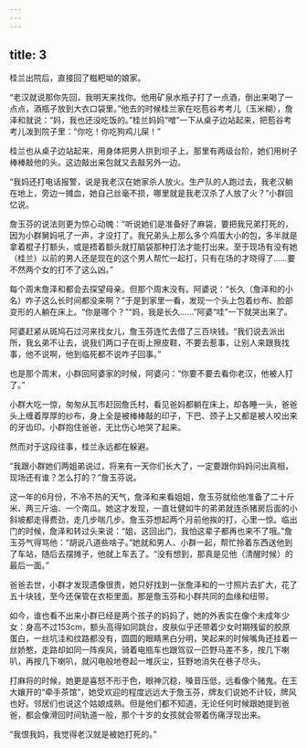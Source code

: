 ```yaml
---
---
---
```

title: 3
---





桂兰出院后，直接回了糍粑坳的娘家。

“老汉就说那你先回，我明天来找你。他用矿泉水瓶子打了一点酒，倒出来喝了一点点，酒瓶子放到大衣口袋里。”他去的时候桂兰家在吃苞谷考考儿（玉米糊），詹泽和就说：“妈，我也还没吃饭的。”桂兰妈妈“噌”一下从桌子边站起来，把苞谷考考儿泼到院子里：“你吃！你吃狗鸡儿屎！”

桂兰也从桌子边站起来，用身体把男人拱到坝子上。那里有两级台阶，她们用树子棒棒敲他的头。这边敲出来包就又去敲另外一边。

“我妈还打电话报警，说是我老汉在她家杀人放火。生产队的人跑过去，我老汉躺在地上，旁边一摊血，她自己丝毫不损，哪里就是我老汉杀了人放了火？”小群回忆说。

詹玉芬的说法则更为惊心动魄：“听说她们是准备好了麻袋，要把我兄弟打死的，因为小群舅妈吼了一声，才没打了。我兄弟头上那么多个鸡蛋大小的包，多半就是拿着棍子打额头，或是捂着额头就打脑袋那种打法才能打出来。至于现场有没有她（桂兰）以前的男人还是现在的这个男人帮忙一起打，只有在场的才晓得了……要不然两个女的打不了这么凶。”

每个周末詹泽和都会去探望母亲。但那个周末没有。阿婆说：“长久（詹泽和的小名）咋子这么长时间都没来啊？”于是到家里一看，发现一个头上包着纱布、脸部变形的人躺在床上。“你是哪个？”“妈，我是长久……”阿婆“哇”一下就哭出来了。

阿婆赶紧从斑鸠石过河来找女儿，詹玉芬连忙去借了三百块钱。“我们说去派出所，我幺弟不让去，说我们两口子在街上擦皮鞋，不要去惹事，让别人来跟我找事，他不说啊，他到临死都不说咋子回事。”

也是那个周末，小群回阿婆家的时候，阿婆问：“你要不要去看你老汉，他被人打了。”

小群大吃一惊，匆匆从瓦市赶回詹氏村，看见爸妈都躺在床上，却各睡一头，爸爸头上缠着厚厚的纱布，身上全是被棒棒敲的印子，下巴、颈子上又都是被人咬出来的牙齿印。小群抱住爸爸，无比伤心地哭了起来。

然而对于这段往事，桂兰永远都在躲避。

“我跟小群她们两姐弟说过，将来有一天你们长大了，一定要跟你妈妈问出真相，现场还有谁？怎么打的？”詹玉芬说。

这一年的6月份，不冷不热的天气，詹泽和来看姐姐，詹玉芬就给他准备了二十斤米、两三斤油、一个南瓜。她这才发现，一直壮健如牛的弟弟就连杀猪房后面的小斜坡都走得费劲，走几步喘几步。詹玉芬想起两个月前他挨的打，心里一惊。临出门的时候，詹泽和转过头来说：“姐，这回出门，我怕这辈子都再也来不了哦。”詹玉芬气得骂他：“胡说八道些啥子。”她就和男人、小群一起，帮忙拎着东西送他到了车站，随后去摆摊子，他就上车去了。“没有想到，那真是见他（清醒时候）的最后一面。”

爸爸去世，小群才发现遗像很贵，她只好找到一张詹泽和的一寸照片去扩大，花了五十块钱，至今还保管在衣柜里面。那是詹玉芬和小群共同的血缘和纽带。

如今，谁也看不出来小群已经是两个孩子的妈妈了，她的外表实在像个未成年少女：身高不过153cm，额头高得如同跳台，皮肤似乎还带着少女时期残留的胶原蛋白，一丝坑洼和纹路都没有，圆圆的眼睛黑白分明，笑起来的时候嘴角还挂着一丝娇憨，走路却如同一阵疾风，骑着电瓶车也跟驾驭一匹野马差不多，按几下喇叭，再按几下喇叭，就闪电般地卷起一堆灰尘，狂野地消失在巷子尽头。

打麻将的时候，她更是喜怒不形于色，眼神沉稳，嗓音压低，远看像个赌鬼。在王大孃开的“牵手茶馆”，她受欢迎的程度远远大于詹玉芬，牌友们说她不计较，牌风也好。邻居们也说这个姑娘成熟。但是他们都不知道，无论任何时候跟她提到爸爸，都会像滑回时间轨道一般，那个十岁的女孩就会带着伤痛浮现出来。

“我恨我妈，我觉得老汉就是被她打死的。”